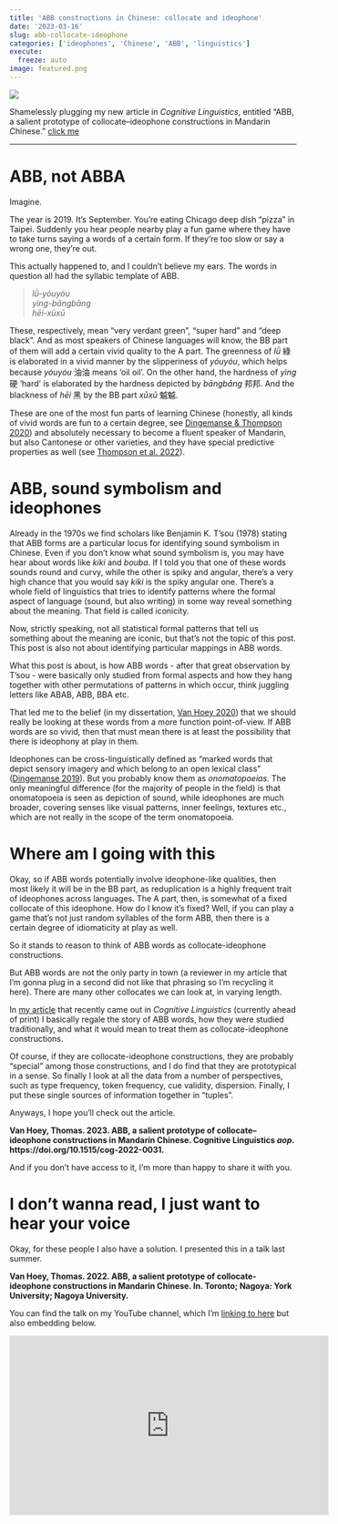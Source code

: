 ```yaml
---
title: 'ABB constructions in Chinese: collocate and ideophone'
date: '2023-03-16'
slug: abb-collocate-ideophone
categories: ['ideophones', 'Chinese', 'ABB', 'linguistics']
execute:
  freeze: auto
image: featured.png
---
```


![](featured.png)

Shamelessly plugging my new article in *Cognitive Linguistics*, entitled "ABB, a salient prototype of collocate–ideophone constructions in Mandarin Chinese." [click me](https://www.degruyter.com/document/doi/10.1515/cog-2022-0031/html)

---

# ABB, not ABBA

Imagine.

The year is 2019.
It's September.
You're eating Chicago deep dish "pizza" in Taipei.
Suddenly you hear people nearby play a fun game where they have to take turns saying a words of a certain form.
If they're too slow or say a wrong one, they're out.

This actually happened to, and I couldn't believe my ears.
The words in question all had the syllabic template of ABB.

> *lǜ-yóuyóu*  
> *yìng-bāngbāng*  
> *hēi-xūxū* 

These, respectively, mean "very verdant green", "super hard" and "deep black". 
And as most speakers of Chinese languages will know, the BB part of them will add a certain vivid quality to the A part.
The greenness of *lǜ* 綠 is elaborated in a vivid manner by the slipperiness of *yóuyóu*, which helps because *yóuyóu* 油油 means 'oil oil'. 
On the other hand, the hardness of *yìng* 硬 'hard' is elaborated by the hardness depicted by *bāngbāng* 邦邦. 
And the blackness of *hēi* 黑 by the BB part *xūxū* 魆魆.

These are one of the most fun parts of learning Chinese (honestly, all kinds of vivid words are fun to a certain degree, see [Dingemanse & Thompson 2020](https://ideophone.org/playful-iconicity-having-fun-with-words/)) and absolutely necessary to become a fluent speaker of Mandarin, but also Cantonese or other varieties, and they have special predictive properties as well (see [Thompson et al. 2022](https://www.jbe-platform.com/content/journals/10.1075/ml.21016.tho)).

# ABB, sound symbolism and ideophones

Already in the 1970s we find scholars like Benjamin K. T'sou (1978) stating that ABB forms are a particular locus for identifying sound symbolism in Chinese.
Even if you don't know what sound symbolism is, you may have hear about words like *kiki* and *bouba*. 
If I told you that one of these words sounds round and curvy, while the other is spiky and angular, there's a very high chance that you would say *kiki* is the spiky angular one.
There's a whole field of linguistics that tries to identify patterns where the formal aspect of language (sound, but also writing) in some way reveal something about the meaning. 
That field is called iconicity.

Now, strictly speaking, not all statistical formal patterns that tell us something about the meaning are iconic, but that's not the topic of this post.
This post is also not about identifying particular mappings in ABB words.

What this post is about, is how ABB words - after that great observation by T'sou - were basically only studied from formal aspects and how they hang together with other permutations of patterns in which occur, think juggling letters like ABAB, ABB, BBA etc.

That led me to the belief (in my dissertation, [Van Hoey 2020](https://www.thomasvanhoey.com/files/DISSERTATION.pdf)) that we should really be looking at these words from a more function point-of-view.
If ABB words are so vivid, then that must mean there is at least the possibility that there is ideophony at play in them.

Ideophones can be cross-linguistically defined as "marked words that depict sensory imagery and which belong to an open lexical class" ([Dingemanse 2019](https://benjamins.com/catalog/ill.16.02din)).
But you probably know them as *onomatopoeias*.
The only meaningful difference (for the majority of people in the field) is that onomatopoeia is seen as depiction of sound, while ideophones are much broader, covering senses like visual patterns, inner feelings, textures etc., which are not really in the scope of the term onomatopoeia.

# Where am I going with this

Okay, so if ABB words potentially involve ideophone-like qualities, then most likely it will be in the BB part, as reduplication is a highly frequent trait of ideophones across languages. 
The A part, then, is somewhat of a fixed collocate of this ideophone.
How do I know it's fixed? 
Well, if you can play a game that's not just random syllables of the form ABB, then there is a certain degree of idiomaticity at play as well.

So it stands to reason to think of ABB words as collocate-ideophone constructions.

But ABB words are not the only party in town (a reviewer in my article that I'm gonna plug in a second did not like that phrasing so I'm recycling it here). 
There are many other collocates we can look at, in varying length.

In [my article](https://www.degruyter.com/document/doi/10.1515/cog-2022-0031/html) that recently came out in *Cognitive Linguistics* (currently ahead of print) I basically regale the story of ABB words, how they were studied traditionally, and what it would mean to treat them as collocate-ideophone constructions.

Of course, if they are collocate-ideophone constructions, they are probably "special" among those constructions, and I do find that they are prototypical in a sense. 
So finally I look at all the data from a number of perspectives, such as type frequency, token frequency, cue validity, dispersion. 
Finally, I put these single sources of information together in "tuples".

Anyways, I hope you'll check out the article.

**Van Hoey, Thomas. 2023. ABB, a salient prototype of collocate–ideophone constructions in Mandarin Chinese. Cognitive Linguistics *aop*. https://doi.org/10.1515/cog-2022-0031.**

And if you don't have access to it, I'm more than happy to share it with you.

# I don't wanna read, I just want to hear your voice

Okay, for these people I also have a solution.
I presented this in a talk last summer.

**Van Hoey, Thomas. 2022. ABB, a salient prototype of collocate-ideophone constructions in Mandarin Chinese. In. Toronto; Nagoya: York University; Nagoya University.**

You can find the talk on my YouTube channel, which I'm [linking to here](https://youtu.be/c6nybV6xnYA) but also embedding below.

<iframe width="560" height="315" src="https://www.youtube.com/embed/c6nybV6xnYA" title="YouTube video player" frameborder="0" allow="accelerometer; autoplay; clipboard-write; encrypted-media; gyroscope; picture-in-picture; web-share" allowfullscreen></iframe>











